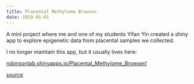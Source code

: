 ```yaml
---
title: Placental Methylome Browser
date: 2019-01-01
---
```


A mini project where me and one of my students Yifan Yin created a shiny app to
explore epigenetic data from placental samples we collected.

I no longer maintain this app, but it usually lives here:

[robinsonlab.shinyapps.io/Placental_Methylome_Browser/](https://robinsonlab.shinyapps.io/Placental_Methylome_Browser/)

[source](https://github.com/Yifan-Yin/DMR-Project/tree/master)